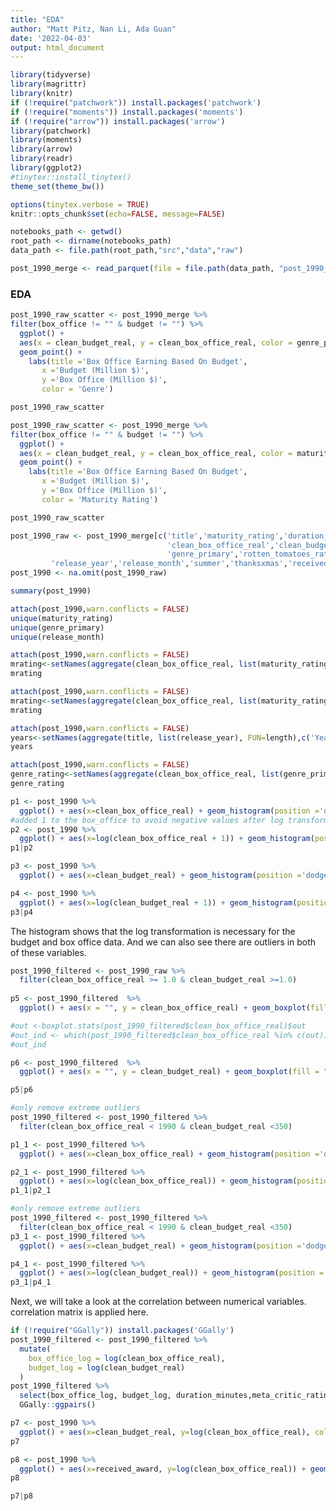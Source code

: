 ---
title: "EDA"
author: "Matt Pitz, Nan Li, Ada Guan"
date: '2022-04-03'
output: html_document
---

```{r load packages and set options, include=FALSE}
library(tidyverse) 
library(magrittr)
library(knitr)
if (!require("patchwork")) install.packages('patchwork')
if (!require("moments")) install.packages('moments')
if (!require("arrow")) install.packages('arrow')
library(patchwork)
library(moments)
library(arrow)
library(readr)
library(ggplot2)
#tinytex::install_tinytex()
theme_set(theme_bw())

options(tinytex.verbose = TRUE)
knitr::opts_chunk$set(echo=FALSE, message=FALSE)

notebooks_path <- getwd()
root_path <- dirname(notebooks_path)
data_path <- file.path(root_path,"src","data","raw")
```

```{r load in clean data}
post_1990_merge <- read_parquet(file = file.path(data_path, "post_1990_clean_data"))
```


### EDA
```{r, scatter plot bo}
post_1990_raw_scatter <- post_1990_merge %>%
filter(box_office != "" & budget != "") %>%
  ggplot() + 
  aes(x = clean_budget_real, y = clean_box_office_real, color = genre_primary) +
  geom_point() +
    labs(title ='Box Office Earning Based On Budget',
       x ='Budget (Million $)',
       y ='Box Office (Million $)',
       color = 'Genre')

post_1990_raw_scatter
```

```{r maturity rating vs box office and budget}
post_1990_raw_scatter <- post_1990_merge %>%
filter(box_office != "" & budget != "") %>%
  ggplot() + 
  aes(x = clean_budget_real, y = clean_box_office_real, color = maturity_rating) +
  geom_point() +
    labs(title ='Box Office Earning Based On Budget',
       x ='Budget (Million $)',
       y ='Box Office (Million $)',
       color = 'Maturity Rating')

post_1990_raw_scatter
```


```{r select columns of interests for EDA}
post_1990_raw <- post_1990_merge[c('title','maturity_rating','duration_minutes',
                                   'clean_box_office_real','clean_budget_real',
                                   'genre_primary','rotten_tomatoes_rating',
         'release_year','release_month','summer','thanksxmas','received_award','meta_critic_rating')]
post_1990 <- na.omit(post_1990_raw)

summary(post_1990)

```

```{r describe categorical data, echo=FALSE, message=TRUE, warning=TRUE}
attach(post_1990,warn.conflicts = FALSE)
unique(maturity_rating)
unique(genre_primary)
unique(release_month)
```
```{r}
attach(post_1990,warn.conflicts = FALSE)
mrating<-setNames(aggregate(clean_box_office_real, list(maturity_rating), FUN=sum),c('Ratings','Box Office'))
mrating
```

```{r}
attach(post_1990,warn.conflicts = FALSE)
mrating<-setNames(aggregate(clean_box_office_real, list(maturity_rating), FUN=length),c('Ratings','Number of Movies'))
mrating
```

```{r}
attach(post_1990,warn.conflicts = FALSE)
years<-setNames(aggregate(title, list(release_year), FUN=length),c('Year','Number of Movies'))
years
```
```{r}
attach(post_1990,warn.conflicts = FALSE)
genre_rating<-setNames(aggregate(clean_box_office_real, list(genre_primary,maturity_rating), FUN=length),c('Genre','Rating','Number of Movies'))
genre_rating
```


```{r EDA, histograms for box office using +1 action for study purpose}
p1 <- post_1990 %>%
  ggplot() + aes(x=clean_box_office_real) + geom_histogram(position ='dodge', bins=30) + labs(title = 'Distribution of box office', x = 'Box office (Million $)', y = 'Frequency')
#added 1 to the box_office to avoid negative values after log transformation
p2 <- post_1990 %>%
  ggplot() + aes(x=log(clean_box_office_real + 1)) + geom_histogram(position ='dodge', bins=30) + labs(title = 'Distribution of log(box office)', x = 'log(Box office + 1) (Million $)', y = 'Frequency')
p1|p2
```
```{r EDA, histograms for budget using +1 action for study purpose}
p3 <- post_1990 %>%
  ggplot() + aes(x=clean_budget_real) + geom_histogram(position ='dodge', bins=30) + labs(title = 'Distribution of budget', x = 'Budget (Million $)', y = 'Frequency')

p4 <- post_1990 %>%
  ggplot() + aes(x=log(clean_budget_real + 1)) + geom_histogram(position ='dodge', bins=30) + labs(title = 'Distribution of log(budget)', x = 'log(Budget + 1) (Million $)', y = 'Frequency')
p3|p4
```
The histogram shows that the log transformation is necessary for the budget and box office data. And we can also see there are outliers in both of these variables.
```{r EDA, check and remove extreme outliers from box office}
post_1990_filtered <- post_1990_raw %>%
  filter(clean_box_office_real >= 1.0 & clean_budget_real >=1.0)
         
p5 <- post_1990_filtered  %>%
  ggplot() + aes(x = "", y = clean_box_office_real) + geom_boxplot(fill = "#0c4c8a") + theme_minimal() + labs(title = 'Boxplot of box office', y = 'Box office (Million $)')

#out <-boxplot.stats(post_1990_filtered$clean_box_office_real)$out
#out_ind <- which(post_1990_filtered$clean_box_office_real %in% c(out))
#out_ind

p6 <- post_1990_filtered  %>%
  ggplot() + aes(x = "", y = clean_budget_real) + geom_boxplot(fill = "#0c4c8a") + theme_minimal() + labs(title = 'Boxplot of budget', y = 'budget (Million $)')

p5|p6

```


```{r EDA, histograms for box office, removed values between 0 and 1 for models}
#only remove extreme outliers
post_1990_filtered <- post_1990_filtered %>%
  filter(clean_box_office_real < 1990 & clean_budget_real <350)

p1_1 <- post_1990_filtered %>%
  ggplot() + aes(x=clean_box_office_real) + geom_histogram(position ='dodge', bins=40) + labs(title = 'Distribution of box office', x = 'Box office (Million $)', y = 'Frequency')

p2_1 <- post_1990_filtered %>%
  ggplot() + aes(x=log(clean_box_office_real)) + geom_histogram(position ='dodge', bins=30) + labs(title = 'Distribution of log(Box office)', x = 'log(Box office) (Million $)', y = 'Frequency')
p1_1|p2_1
```
```{r EDA, histograms for budget, removed values between 0 and 1 for models}
#only remove extreme outliers
post_1990_filtered <- post_1990_filtered %>%
  filter(clean_box_office_real < 1990 & clean_budget_real <350)
p3_1 <- post_1990_filtered %>%
  ggplot() + aes(x=clean_budget_real) + geom_histogram(position ='dodge', bins=30) + labs(title = 'Distribution of budget', x = 'Budget (Million $)', y = 'Frequency')

p4_1 <- post_1990_filtered %>%
  ggplot() + aes(x=log(clean_budget_real)) + geom_histogram(position ='dodge', bins=30) + labs(title = 'Distribution of log(Budget)', x = 'log(Budget) (Million $)', y = 'Frequency')
p3_1|p4_1

```
Next, we will take a look at the correlation between numerical variables.
correlation matrix is applied here. 

```{r EDA, correlation matrix}
if (!require("GGally")) install.packages('GGally')
post_1990_filtered <- post_1990_filtered %>% 
  mutate(
    box_office_log = log(clean_box_office_real), 
    budget_log = log(clean_budget_real)
  )
post_1990_filtered %>%
  select(box_office_log, budget_log, duration_minutes,meta_critic_rating) %>%
  GGally::ggpairs()
```
```{r box office and binary variable (recieved_award and release_month) }
p7 <- post_1990 %>%
  ggplot() + aes(x=clean_budget_real, y=log(clean_box_office_real), color=received_award) + geom_point(show.legend=FALSE) + labs(title = 'Effects of Awards Recieved', x = 'Budget (Million $)', y = 'Box Office (Million $)', color = 'Received\nAward')
p7

p8 <- post_1990 %>%
  ggplot() + aes(x=received_award, y=log(clean_box_office_real)) + geom_boxplot() + labs(title = 'Effects of Awards Recieved', x = 'Received Award', y = 'Box Office (Million $)')
p8

p7|p8
```
